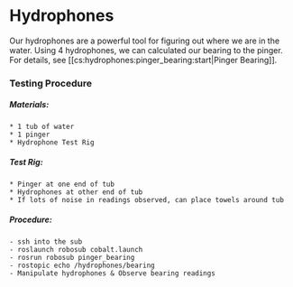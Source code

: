 # Hydrophones
Our hydrophones are a powerful tool for figuring out where we are in the water. Using 4 hydrophones, we can calculated our bearing to the pinger. For details, see [[cs:hydrophones:pinger_bearing:start|Pinger Bearing]].

### Testing Procedure
##### Materials:
	* 1 tub of water
	* 1 pinger
	* Hydrophone Test Rig

##### Test Rig:
	* Pinger at one end of tub
	* Hydrophones at other end of tub
	* If lots of noise in readings observed, can place towels around tub

##### Procedure:
	- ssh into the sub
	- roslaunch robosub cobalt.launch
	- rosrun robosub pinger_bearing
	- rostopic echo /hydrophones/bearing
	- Manipulate hydrophones & Observe bearing readings
